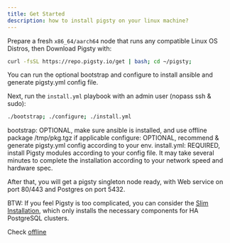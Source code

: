 ```yaml
---
title: Get Started
description: how to install pigsty on your linux machine?
---
```


Prepare a fresh `x86_64/aarch64` node that runs any compatible Linux OS Distros, then Download Pigsty with:

```bash title="download"
curl -fsSL https://repo.pigsty.io/get | bash; cd ~/pigsty;
```

You can run the optional bootstrap and configure to install ansible and generate pigsty.yml config file.

Next, run the `install.yml` playbook with an admin user (nopass ssh & sudo):

```bash title="~/pigsty"
./bootstrap; ./configure; ./install.yml
```

bootstrap: OPTIONAL, make sure ansible is installed, and use offline package /tmp/pkg.tgz if applicable
configure: OPTIONAL, recommend & generate pigsty.yml config according to your env.
install.yml: REQUIRED, install Pigsty modules according to your config file.
It may take several minutes to complete the installation according to your network speed and hardware spec.

After that, you will get a pigsty singleton node ready, with Web service on port 80/443 and Postgres on port 5432.

BTW: If you feel Pigsty is too complicated, you can consider the [Slim Installation](slim), which only installs the necessary components for HA PostgreSQL clusters.


Check [offline](/docs/setup/offline)
